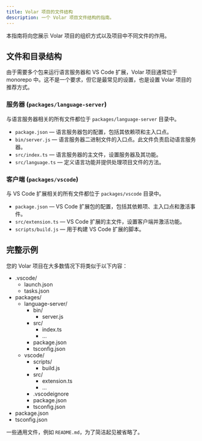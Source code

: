 ```yaml
---
title: Volar 项目的文件结构
description: 一个 Volar 项目文件结构的指南。
---
```


本指南将向您展示 Volar 项目的组织方式以及项目中不同文件的作用。

## 文件和目录结构

由于需要多个包来运行语言服务器和 VS Code 扩展，Volar 项目通常位于 monorepo 中。这不是一个要求，但它是最常见的设置，也是设置 Volar 项目的推荐方式。

### 服务器 (`packages/language-server`)

与语言服务器相关的所有文件都位于 `packages/language-server` 目录中。

- `package.json` — 语言服务器包的配置，包括其依赖项和主入口点。
- `bin/server.js` — 语言服务器二进制文件的入口点。此文件负责启动语言服务器。
- `src/index.ts` — 语言服务器的主文件，设置服务器及其功能。
- `src/language.ts` — 定义语言功能并提供处理项目文件的方法。

### 客户端 (`packages/vscode`)

与 VS Code 扩展相关的所有文件都位于 `packages/vscode` 目录中。

- `package.json` — VS Code 扩展包的配置，包括其依赖项、主入口点和激活事件。
- `src/extension.ts` — VS Code 扩展的主文件，设置客户端并激活功能。
- `scripts/build.js` — 用于构建 VS Code 扩展的脚本。

## 完整示例

您的 Volar 项目在大多数情况下将类似于以下内容：


<FileTree>

- .vscode/
  - launch.json
  - tasks.json
- packages/
  - language-server/
    - bin/
      - server.js
    - src/
      - index.ts
      - ...
    - package.json
    - tsconfig.json
  - vscode/
    - scripts/
      - build.js
    - src/
      - extension.ts
      - ...
    - .vscodeignore
    - package.json
    - tsconfig.json
- package.json
- tsconfig.json

</FileTree>

一些通用文件，例如 `README.md`，为了简洁起见被省略了。

